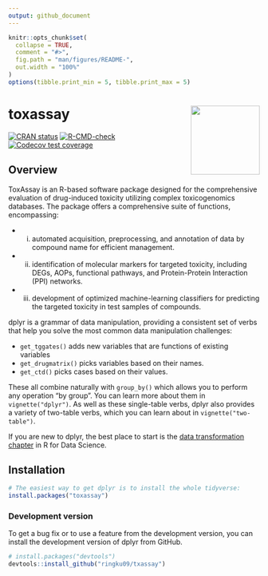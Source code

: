 ```yaml
---
output: github_document
---
```


<!-- README.md is generated from README.Rmd. Please edit that file -->

```r
knitr::opts_chunk$set(
  collapse = TRUE,
  comment = "#>",
  fig.path = "man/figures/README-",
  out.width = "100%"
)
options(tibble.print_min = 5, tibble.print_max = 5)
```

# toxassay <a href="https://dplyr.tidyverse.org"><img src="man/figures/logo.png" align="right" height="138" /></a>

<!-- badges: start -->
[![CRAN status](https://www.r-pkg.org/badges/version/dplyr)](https://cran.r-project.org/package=dplyr)
[![R-CMD-check](https://github.com/tidyverse/dplyr/actions/workflows/R-CMD-check.yaml/badge.svg)](https://github.com/tidyverse/dplyr/actions/workflows/R-CMD-check.yaml)
[![Codecov test coverage](https://codecov.io/gh/tidyverse/dplyr/branch/main/graph/badge.svg)](https://app.codecov.io/gh/tidyverse/dplyr?branch=main)
<!-- badges: end -->

## Overview

ToxAssay is an R-based software package designed for the comprehensive evaluation of drug-induced toxicity utilizing complex toxicogenomics databases. The package offers a comprehensive suite of functions, encompassing: 

* (i) automated acquisition, preprocessing, and annotation of data by compound name for efficient management.
* (ii) identification of molecular markers for targeted toxicity, including DEGs, AOPs, functional pathways, and Protein-Protein Interaction (PPI) networks.
* (iii) development of optimized machine-learning classifiers for predicting the targeted toxicity in test samples of compounds.

dplyr is a grammar of data manipulation, providing a consistent set of verbs that help you solve the most common data manipulation challenges:

* `get_tggates()` adds new variables that are functions of existing variables
* `get_drugmatrix()` picks variables based on their names.
* `get_ctd()` picks cases based on their values.

These all combine naturally with `group_by()` which allows you to perform any operation "by group". You can learn more about them in `vignette("dplyr")`. As well as these single-table verbs, dplyr also provides a variety of two-table verbs, which you can learn about in `vignette("two-table")`.

If you are new to dplyr, the best place to start is the [data transformation chapter](https://r4ds.hadley.nz/data-transform) in R for Data Science.


## Installation

```r
# The easiest way to get dplyr is to install the whole tidyverse:
install.packages("toxassay")

```

### Development version

To get a bug fix or to use a feature from the development version, you can install 
the development version of dplyr from GitHub.

```r
# install.packages("devtools")
devtools::install_github("ringku09/txassay")
```

